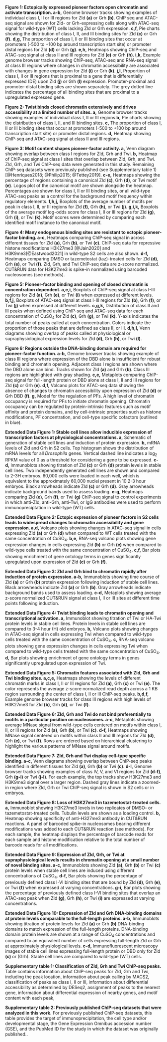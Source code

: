 **Figure 1: Ectopically expressed pioneer factors open chromatin and activate transcription. a-b,** Genome browser tracks showing examples of individual class I, II or III regions for Zld **(a)** or Grh **(b)**.
ChIP seq and ATAC-seq signal are shown for Zld- or Grh-expressing cells along with ATAC-seq signal for wild-type (WT) cells lacking Zld or Grh expression.
**c,f,** Pie charts showing the distribution of class I, II, and III binding sites for Zld **(c)** or Grh **(f)**.
**d,g,** The proportion of class I, II or III binding sites that occur at promoters (-500 to +100 bp around transcription start site) or promoter distal regions for Zld **(d)** or Grh **(g)**.
**e,h,** Heatmaps showing ChIP-seq and ATAC-seq signal at class II and III regions for Zld **(e)** or Grh **(h). i,k,** Example genome browser tracks showing ChIP-seq, ATAC-seq and RNA-seq signal at class III regions where changes in chromatin accessibility are associated with changes in gene expression for Zld **(i)** or Grh **(k)**.
**j,l,** Proportion of class I, II or III regions that is proximal to a gene that is differentially expressed (DE) upon Zld **(j)** or Grh **(l)** expression.
Promoter-proximal and promoter-distal binding sites are shown separately.
The grey dotted line indicates the percentage of all binding sites that are proximal to a upregulated expressed gene.

**Figure 2: Twist binds closed chromatin extensively and drives accessibility at a limited number of sites. a,** Genome browser tracks showing examples of individual class I, II or III regions **b,** Pie charts showing the distribution of class I, II, and III binding sites.
**c,** The proportion of class I, II or III binding sites that occur at promoters (-500 to +100 bp around transcription start site) or promoter distal regions.
**d,** Heatmap showing ChIP-seq and ATAC-seq signal at class II and III regions.

**Figure 3: Motif content shapes pioneer-factor activity. a,** Venn diagram showing overlap between class I regions for Zld, Grh and Twi.
**b,** Heatmap of ChIP-seq signal at class I sites that overlap between Zld, Grh, and Twi.
Zld, Grh, and Twi ChIP-seq data were generated in this study.
Remaining ChIP-seq datasets were previously published (see Supplementary table 1)[@Henriques2018; @Philip2015; @Tettey2019].
**c-e,** Heatmaps showing the percentage of regions containing a canonical Zld **(c)**, Grh **(d)**, or Twi motif **(e)**.
Logos plot of the canonical motif are shown alongside the heatmap.
Percentages are shown for class I, II or III binding sites, or all wild-type ATAC-seq peaks as a control for the background motif frequency within regulatory elements.
**f,h,j,** Boxplots of the average number of motifs per peak in class I, II, or III regions for Zld **(f)**, Grh **(h)**, or Twi **(j)**.
**g,i,k,** Boxplots of the average motif log-odds score for class I, II or III regions for Zld **(g)**, Grh **(i)**, or Twi **(k)**.
Motif scores were determined by comparing each identified motif instance to the canonical motif.

**Figure 4: Many endogenous binding sites are resistant to ectopic pioneer-factor binding. a-c,** Heatmaps comparing ChIP-seq signal in across different tissues for Zld **(a)**, Grh **(b)**, or Twi **(c)**.
ChIP-seq data for repressive histone modifications H3K27me3 [@Jain2020] and H3K9me3[@Eastwood2021] in wild-type S2 cells are also shown.
**d-f,** Heatmaps comparing DMSO or tazemetostat (taz)-treated cells for Zld **(d)**, Grh **(e)**, or Twi **(f)**.
Zld, Grh, and Twi ChIP-seq data are z-score normalized.
CUT&RUN data for H3K27me3 is spike-in normalized using barcoded nucleosomes (see methods).

**Figure 5: Pioneer-factor binding and opening of closed chromatin is concentration dependent. a,e,i,** Boxplots of ChIP-seq signal at class I-III regions for Zld **(a)**, Grh **(e)**, or Twi **(i)** when expressed at different levels.
**b,f,j,** Boxplots of ATAC-seq signal at class I-III regions for Zld **(b)**, Grh **(f)**, or Twi **(j)** when expressed at different levels.
**c,g,k,** Distribution of class II and III peaks when defined using ChIP-seq and ATAC-seq data for each concentration of CuSO~4~ for Zld **(c)**, Grh **(g)**, or Twi **(k)**.
Y-axis indicates the total number of peaks called at each concentration.
Colors indicate the proportion of those peaks that are defined as class II, or III.
**d,h,l,** Venn diagrams showing overlap of peaks called at physiological or supraphysiological expression levels for Zld **(d)**, Grh **(h)**, or Twi **(l)**.

**Figure 6: Regions outside the DNA-binding domain are required for pioneer-factor function. a-b,** Genome browser tracks showing example of class III regions where expression of the DBD alone is insufficient for robust binding and chromatin opening.
Adjacent class I regions are shown where the DBD alone can bind.
Tracks shown for Zld **(a)** and Grh **(b)**.
Class III regions are highlighted with gray shading.
**c,e,** Metaplots comparing ChIP-seq signal for full-length protein or DBD alone at class I, II and III regions for Zld **(c)** or Grh **(e)**.
**d,f,** Volcano plots for ATAC-seq data showing the absence of changes to chromatin accessibility upon expression of Zld **(d)** or Grh DBD **(f)**.
**g,** Model for the regulation of PFs.
A high level of chromatin occupancy is required for PFs to initiate chromatin opening.
Chromatin occupancy can be regulated by protein-intrinsic features such as motif affinity and protein domains, and by cell-intrinsic properties such as histone modifications, PF concentration, and cell-type specific cofactors (outlined in blue).

**Extended Data Figure 1: Stable cell lines allow inducible expression of transcription factors at physiological concentrations. a,** Schematic of generation of stable cell lines and induction of protein expression.
**b,** mRNA levels of Zld and Grh in S2 cells.
Top histogram shows the distribution of mRNA levels for all *Drosophila* genes.
Vertical dashed line indicates a log~2~ RPKM value of 0 as a threshold for considering a gene to be expressed.
**c-d,** Immunoblots showing titration of Zld **(c)** or Grh **(d)** protein levels in stable cell lines.
Two independently generated cell lines are shown and compared to 2-3H embryos.
60,000 cells were loaded in each well, which is equivalent to the approximately 60,000 nuclei present in 10 2-3 hour embryos.
Black arrowheads indicate Zld **(c)** or Grh **(d)**.
Gray arrowheads indicate background bands used to assess loading.
**e-g,** Heatmaps comparing Zld **(e)**, Grh **(f)**, or Twi **(g)** ChIP-seq signal to control experiments in which anti-Zld, anti-Grh, anti-Twi, or IgG antibodies were used to perform immunopreciptation in wild-type (WT) cells.

**Extended Data Figure 2: Ectopic expression of pioneer factors in S2 cells leads to widespread changes to chromatin accessibility and gene expression. a,d,** Volcano plots showing changes in ATAC-seq signal in cells expressing Zld **(a)** or Grh **(d)** when compared to WT cells treated with the same concentration of CuSO~4~.
**b,e,** RNA-seq volcano plots showing gene expression changes in cells expressing Zld **(b)** or Grh **(e)** when compared to wild-type cells treated with the same concentration of CuSO~4~.
**c,f,** Bar plots showing enrichment of gene ontology terms in genes significantly upregulated upon expression of Zld **(c)** or Grh **(f)**.

**Extended Data Figure 3: Zld and Grh bind to chromatin rapidly after induction of protein expression. a-b,** Immunoblots showing time course of Zld **(a)** or Grh **(b)** protein expression following induction of stable cell lines.
Black arrowheads indicate Zld **(a)** or Grh **(b)**.
Gray arrowheads indicate background bands used to assess loading.
**c-d,** Metaplots showing average z-score normalized CUT&RUN signal at class I, II or III sites at different time points following induction.

**Extended Data Figure 4: Twist binding leads to chromatin opening and transcriptional activation. a,** Immunoblot showing titration of Twi or HA-Twi protein levels in stable cell lines.
Protein levels in stable cell lines are compared to 3-4 hour (H) old embryos.
**b,** Volcano plots showing changes in ATAC-seq signal in cells expressing Twi when compared to wild-type cells treated with the same concentration of CuSO~4~.
**c,** RNA-seq volcano plots showing gene expression changes in cells expressing Twi when compared to wild-type cells treated with the same concentration of CuSO~4~.
**d,** Bar plots showing enrichment of gene ontology terms in genes significantly upregulated upon expression of Twi.

**Extended Data Figure 5: Chromatin features associated with Zld, Grh and Twi binding sites. a,c,e,** Heatmaps showing the levels of different chromatin marks in class I, II or III regions for Zld **(a)**, Grh **(c)** or Twi **(e)**.
The color represents the average z-score normalized read depth across a 1 KB region surrounding the center of class I, II or III ChIP-seq peaks.
**b,d,f,** Example genome browser tracks for class III regions with high levels of H3K27me3 for Zld **(b)**, Grh **(d)**, or Twi **(f)**.

**Extended Data Figure 6: Zld, Grh and Twi do not bind preferentially to motifs in a particular position on nucleosomes. a-c,** Metaplots showing average MNase signal from wild-type cells centered on motifs within class I, II, or III regions for Zld **(a)**, Grh **(b)**, or Twi **(c)**.
**d-f,** Heatmaps showing MNase signal centered on motifs within class II and III regions for Zld **(d)**, Grh **(e)**, or Twi **(f)**.
Rows are ordered based on hierarchical clustering to highlight the various patterns of MNase signal around motifs.

**Extended Data Figure 7: Zld, Grh and Twi display cell-type specific binding. a-c,** Venn diagrams showing overlap between ChIP-seq peaks identified in different tissues for Zld **(a)**, Grh **(b)** or Twi **(c)**.
**d-l,** Genome browser tracks showing examples of class IV, V, and VI regions for Zld **(d-f)**, Grh **(g-i)** or Twi **(j-l)**.
For each example, the top tracks show H3K27me3 and H3K9me3 signal over a larger region.
Dashed gray lines indicate a zoomed-in region where Zld, Grh or Twi ChIP-seq signal is shown in S2 cells or in embryos.

**Extended Data Figure 8: Loss of H3K27me3 in tazemetostat-treated cells. a,** Immunoblot showing H3K27me3 levels in two replicates of DMSO- or tazemetostat-treated cells.
Tubulin levels are shown as a loading control.
**b,** Heatmap showing specificity of anti-H327me3 antibody in CUT&RUN reactions.
A panel of barcoded spike-in nucleosomes bearing different modifications was added to each CUT&RUN reaction (see methods).
For each sample, the heatmap displays the percentage of barcode reads for each sample and histone modification relative to the total number of barcode reads for all modifications.

**Extended Data Figure 9: Expression of Zld, Grh, or Twi at supraphysiological levels results in chromatin opening at a small number of novel binding sites. a-c,** Immunoblots showing Zld **(a)**, Grh **(b)** or Twi **(c)** protein levels when stable cell lines are induced using different concentrations of CuSO~4~.
**d-f,** Bar plots showing the percentage of previously defined class I-VI binding sites that are bound by Zld **(d)**, Grh **(e)**, or Twi **(f)** when expressed at varying concentrations.
**g-i,** Bar plots showing the percentage of previously defined class I-VI binding sites that overlap an ATAC-seq peak when Zld **(g)**, Grh **(h)**, or Twi **(i)** are expressed at varying concentrations.

**Extended Data Figure 10: Expression of Zld and Grh DNA-binding domains at protein levels comparable to the full-length proteins. a-b,** Immunoblots showing titration of protein levels for Zld **(a)** or Grh **(b)** DNA-binding domains to match expression of the full-length proteins.
DNA-binding domain protein levels are shown at a range of CuSO~4~ concentrations and compared to an equivalent number of cells expressing full-length Zld or Grh at approximately physiological levels.
**c-d,** Immunofluorescent microscopy images of stable cell lines expressing full-length protein or DBD only for Zld **(c)** or (Grh).
Stable cell lines are compared to wild-type (WT) cells.

**Supplementary table 1: Classification of Zld, Grh and Twi ChIP-seq peaks.** Table contains information about ChIP-seq peaks for Zld, Grh and Twi, including the peak location, information about peak calling by MACS2, classification of peaks as class I, II or III, information about differential accessibility as determined by DESeq2, assignment of peaks to the nearest gene, information about differential expression of nearby genes, and motif content with each peak,

**Supplementary table 2: Previously published ChIP-seq datasets that were analyzed in this work.** For previously published ChIP-seq datasets, this table provides the target of immunoprecipitation, the cell type and/or developmental stage, the Gene Expression Omnibus accession number (GSE), and the PubMed ID for the study in which the dataset was originally published..
